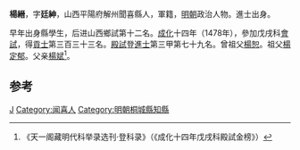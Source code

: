 '''楊縉'''，字'''廷紳'''，山西平陽府解州聞喜縣人，軍籍，[[明朝|明朝]]政治人物。進士出身。

早年出身縣學生，后进山西鄉試第十二名。[[成化|成化]]十四年（1478年），參加戊戌科[[會試|會試]]，得[[貢士|貢士]]第三百三十三名。[[殿試|殿試]]登[[進士|進士]]第三甲第七十九名。曾祖父[[楊恕|楊恕]]。祖父[[楊定郁|楊定郁]]。父亲[[楊斌|楊斌]]<ref>《天一阁藏明代科举录选刊·登科录》（《成化十四年戊戌科殿試金榜》）</ref>。

==参考==
{{reflist}}

{{start box}}
{{s-off}}
{{s-before|[[馮廣|馮廣]]}}
{{s-title|明朝桐城縣知縣|成化年間}}
{{s-after|[[蕭集|蕭集]]}}
{{end box}}

{{明朝人物小作品}}
{{成化十四年戊戌科殿試金榜}}

[[Category:杨姓|J]]
[[Category:闻喜人|Category:闻喜人]]
[[Category:明朝桐城縣知縣|Category:明朝桐城縣知縣]]
